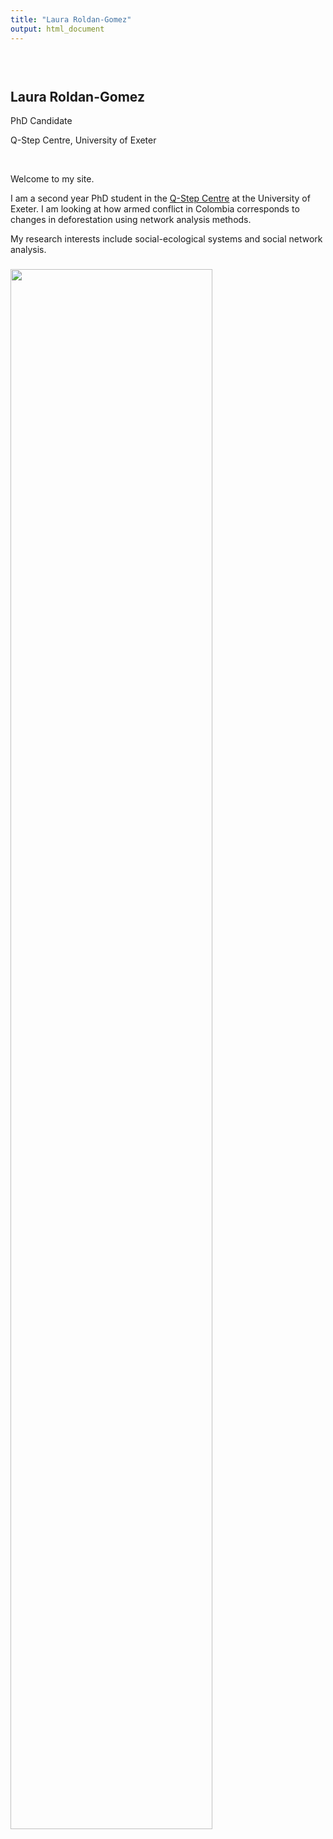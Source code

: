 ```yaml
---
title: "Laura Roldan-Gomez"
output: html_document
---
```


<style type="text/css">
.title {
  display: none;
}

#getting-started img {
  margin-right: 10px;
}

</style>

<div class="row" style="padding-top: 30px;">
<div class="col-sm-6">

## **Laura Roldan-Gomez**

PhD Candidate

Q-Step Centre, University of Exeter

<br>

Welcome to my site.

I am a second year PhD student in the [Q-Step Centre](http://socialsciences.exeter.ac.uk/q-step/) at the University of Exeter. I am looking at how armed conflict in Colombia corresponds to changes in deforestation using network analysis methods.
 
My research interests include social-ecological systems and social network analysis.


</div>
<div class="col-sm-6">

### 

![](images/photo.jpg){width=80%}
</a>
</div>
